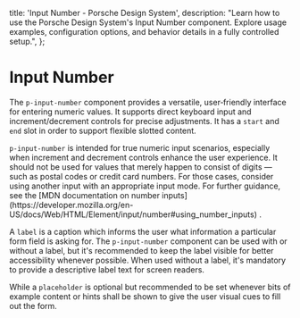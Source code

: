 
  title: 'Input Number - Porsche Design System',
  description:
    "Learn how to use the Porsche Design System's Input Number component. Explore usage examples, configuration options, and behavior details in a fully controlled setup.",
};

# Input Number <ComponentStatus tagName="p-input-number"></ComponentStatus>

The `p-input-number` component provides a versatile, user‑friendly interface for entering numeric values. It supports
direct keyboard input and increment/decrement controls for precise adjustments. It has a `start` and `end` slot in order
to support flexible slotted content.

<Notification heading="Attention" heading-tag="h2" state="warning">
  <code>p-input-number</code> is intended for true numeric input scenarios, especially when increment and decrement
  controls enhance the user experience. It should not be used for values that merely happen to consist of digits — such
  as postal codes or credit card numbers. For those cases, consider using another input with an appropriate input mode.
  For further guidance, see the [MDN documentation on number
  inputs](https://developer.mozilla.org/en-US/docs/Web/HTML/Element/input/number#using_number_inputs) .
</Notification>

A `label` is a caption which informs the user what information a particular form field is asking for. The
`p-input-number` component can be used with or without a label, but it's recommended to keep the label visible for
better accessibility whenever possible. When used without a label, it's mandatory to provide a descriptive label text
for screen readers.

While a `placeholder` is optional but recommended to be set whenever bits of example content or hints shall be shown to
give the user visual cues to fill out the form.

<Configurator tagName="p-input-number" story={inputNumberStory} slotStories={inputNumberSlotStories} />

